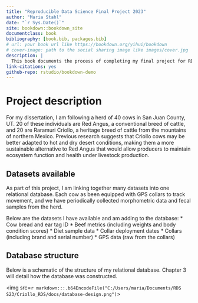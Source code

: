```yaml
--- 
title: "Reproducible Data Science Final Project 2023"
author: "Maria Stahl"
date: "`r Sys.Date()`"
site: bookdown::bookdown_site
documentclass: book
bibliography: [book.bib, packages.bib]
# url: your book url like https://bookdown.org/yihui/bookdown
# cover-image: path to the social sharing image like images/cover.jpg
description: |
  This book documents the process of completing my final project for RDS 2023.
link-citations: yes
github-repo: rstudio/bookdown-demo
---
```


# Project description

For my dissertation, I am following a herd of 40 cows in San Juan County, UT. 20 of these individuals are Red Angus, a conventional breed of cattle, and 20 are Raramuri Criollo, a heritage breed of cattle from the mountains of northern Mexico. Previous research suggests that Criollo cows may be better adapted to hot and dry desert conditions, making them a more sustainable alternative to Red Angus that would allow producers to maintain ecosystem function and health under livestock production.

## Datasets available 

As part of this project, I am linking together many datasets into one relational database. Each cow as been equipped with GPS collars to track movement, and we have periodically collected morphometric data and fecal samples from the herd. 

Below are the datasets I have available and am adding to the database:
* Cow bread and ear tag ID
* Beef metrics (including weights and body condition scores)
* Diet sample data
* Collar deployment dates
* Collars (including brand and serial number)
* GPS data (raw from the collars)

## Database structure
Below is a schematic of the structure of my relational database. Chapter 3 will detail how the database was constructed.

<img src=`r markdown:::.b64EncodeFile("C:/Users/maria/Documents/RDS S23/Criollo_RDS/docs/database-design.png")`>




